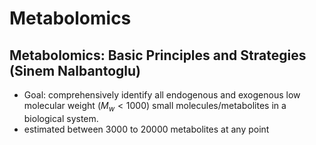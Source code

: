 # Metabolomics

## Metabolomics: Basic Principles and Strategies (Sinem Nalbantoglu)
- Goal: comprehensively identify all endogenous and exogenous low molecular weight ($M_w < 1000$) small molecules/metabolites in a biological system.
- estimated between 3000 to 20000 metabolites at any point